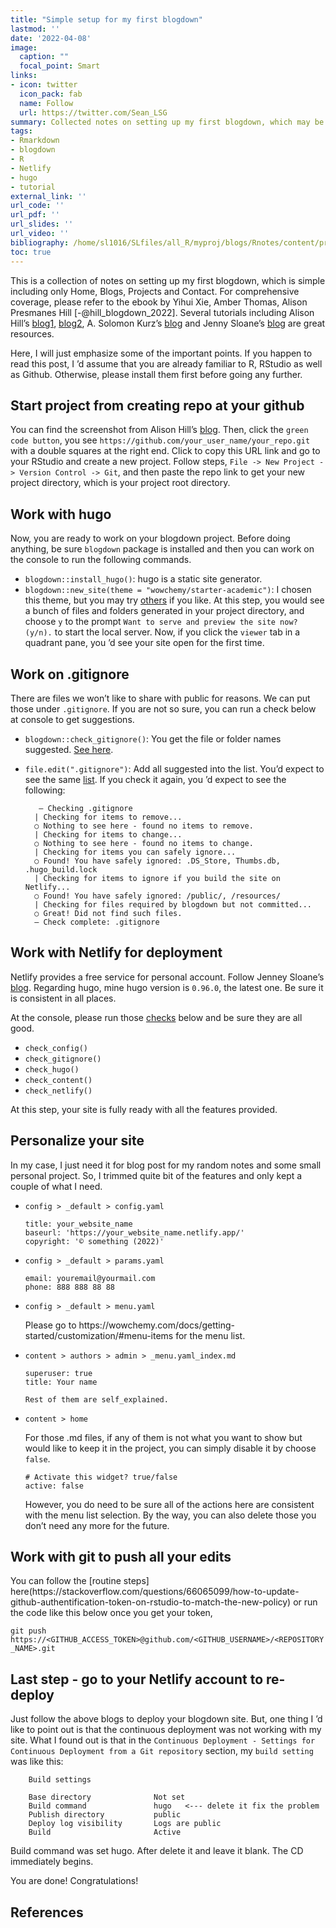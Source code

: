 ```yaml
---
title: "Simple setup for my first blogdown"
lastmod: ''
date: '2022-04-08'
image:
  caption: ""
  focal_point: Smart
links:
- icon: twitter
  icon_pack: fab
  name: Follow
  url: https://twitter.com/Sean_LSG
summary: Collected notes on setting up my first blogdown, which may be helpful for beginners.
tags:
- Rmarkdown
- blogdown
- R
- Netlify
- hugo
- tutorial
external_link: ''
url_code: ''
url_pdf: ''
url_slides: ''
url_video: ''
bibliography: /home/sl1016/SLfiles/all_R/myproj/blogs/Rnotes/content/project/refs.bib
toc: true
---
```


This is a collection of notes on setting up my first blogdown, which is simple including only Home, Blogs, Projects and Contact. For comprehensive coverage, please refer to the ebook by Yihui Xie, Amber Thomas, Alison Presmanes Hill [-@hill_blogdown_2022]. Several tutorials including Alison Hill's [blog1](https://www.apreshill.com/blog/2020-12-blogdown-checks/),  [blog2](https://alison.rbind.io/blog/2020-12-new-year-new-blogdown/), A. Solomon Kurz's [blog](https://solomonkurz.netlify.app/post/2021-05-03-blogdown-updates-prompted-a-website-overhaul-these-are-my-notes/) and Jenny Sloane's [blog](https://jennysloane.netlify.app/blog/blogdown/) are great resources.

Here, I will just emphasize some of the important points. If you happen to read this post, I 'd assume that you are already familiar to R, RStudio as well as Github. Otherwise, please install them first before going any further. 

## Start project from creating repo at your github  

You can find the screenshot from Alison Hill's [blog](https://alison.rbind.io/blog/2020-12-new-year-new-blogdown/). Then, click the `green code button`, you see `https://github.com/your_user_name/your_repo.git` with a double squares at the right end. Click to copy this URL link and go to your RStudio and create a new project. Follow steps, `File -> New Project -> Version Control -> Git`, and then paste the repo link to get your new project directory, which is your project root directory.  

## Work with hugo  

Now, you are ready to work on your blogdown project. Before doing anything, be sure `blogdown` package is installed and then you can work on the console to run the following commands.  

* `blogdown::install_hugo()`: hugo is a static site generator.  
* `blogdown::new_site(theme = "wowchemy/starter-academic")`: I chosen this theme, but you may try [others](https://hugothemesfree.com/) if you like. At this step, you would see a bunch of files and folders generated in your project directory, and choose `y` to the prompt `Want to serve and preview the site now? (y/n).` to start the local server. Now, if you click the `viewer` tab in a quadrant pane, you 'd see your site open for the first time.    

## Work on .gitignore  

There are files we won't like to share with public for reasons. We can put those under `.gitignore`.  If you are not so sure, you can run a check below at console to get suggestions.  

* `blogdown::check_gitignore()`: You get the file or folder names suggested. [See         here](https://www.apreshill.com/blog/2020-12-blogdown-checks/).   
    
* `file.edit(".gitignore")`: Add all suggested into the list. You'd expect to see the same [list](https://solomonkurz.netlify.app/post/2021-05-03-blogdown-updates-prompted-a-website-overhaul-these-are-my-notes/). If you check it again, you 'd expect to see the following:  

         ― Checking .gitignore
        | Checking for items to remove...
        ○ Nothing to see here - found no items to remove.
        | Checking for items to change...
        ○ Nothing to see here - found no items to change.
        | Checking for items you can safely ignore...
        ○ Found! You have safely ignored: .DS_Store, Thumbs.db, .hugo_build.lock
        | Checking for items to ignore if you build the site on Netlify...
        ○ Found! You have safely ignored: /public/, /resources/
        | Checking for files required by blogdown but not committed...
        ○ Great! Did not find such files.
        ― Check complete: .gitignore
        

## Work with Netlify for deployment 

Netlify provides a free service for personal account. Follow Jenney Sloane's [blog](https://jennysloane.netlify.app/blog/blogdown/). Regarding hugo, mine hugo version is `0.96.0`, the latest one. Be sure it is consistent in all places.  

At the console, please run those [checks](https://www.apreshill.com/blog/2020-12-blogdown-checks/) below and be sure they are all good.  

* `check_config()`  
* `check_gitignore()`  
* `check_hugo()`  
* `check_content()`  
* `check_netlify()`  

At this step, your site is fully ready with all the features provided.  

## Personalize your site  

In my case, I just need it for blog post for my random notes and some small personal project. So, I trimmed quite bit of the features and only kept a couple of what I need.  

* `config > _default > config.yaml`  
  
      title: your_website_name
      baseurl: 'https://your_website_name.netlify.app/'
      copyright: '© something (2022)'  
      
* `config > _default > params.yaml`  

      email: youremail@yourmail.com
      phone: 888 888 88 88   
      
* `config > _default > menu.yaml`  

  Please go to https://wowchemy.com/docs/getting-started/customization/#menu-items for the menu list.   
  
* `content > authors > admin > _menu.yaml_index.md`   

      superuser: true
      title: Your name  
      
      Rest of them are self_explained.   
      
* `content > home`    

  For those .md files, if any of them is not what you want to show but would like to keep it in the project, you can simply disable it by choose `false`.  
  
      # Activate this widget? true/false
      active: false

  However, you do need to be sure all of the actions here are consistent with the menu list selection. By the way, you can also delete those you don't need any more for the future.    
  
## Work with git to push all your edits  

You can follow the [routine steps] here(https://stackoverflow.com/questions/66065099/how-to-update-github-authentification-token-on-rstudio-to-match-the-new-policy) or run the code like this below once you get your token,  

`git push https://<GITHUB_ACCESS_TOKEN>@github.com/<GITHUB_USERNAME>/<REPOSITORY_NAME>.git`   

## Last step - go to your Netlify account to re-deploy    

Just follow the above blogs to deploy your blogdown site. But, one thing I 'd like to point out is that the continuous deployment was not working with my site. What I found out is that in the `Continuous Deployment - Settings for Continuous Deployment from a Git repository` section, my ` build setting` was like this:  

        Build settings

        Base directory              Not set
        Build command               hugo   <--- delete it fix the problem
        Publish directory           public
        Deploy log visibility       Logs are public
        Build                       Active

Build command was set hugo. After delete it and leave it blank. The CD immediately begins.

You are done! Congratulations!

## References